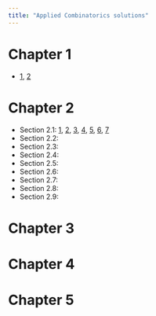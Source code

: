```yaml
---
title: "Applied Combinatorics solutions"
---
```


# Chapter 1
* [1](01_01_01.html), [2](01_01_02.html)

# Chapter 2
* Section 2.1: [1](02_01_01.html), [2](02_01_02.html), [3](02_01_03.html), [4](02_01_04.html), [5](02_01_05.html), [6](02_01_06.html), [7](02_01_07.html)
* Section 2.2:
* Section 2.3:
* Section 2.4:
* Section 2.5:
* Section 2.6:
* Section 2.7:
* Section 2.8:
* Section 2.9:

# Chapter 3

# Chapter 4

# Chapter 5